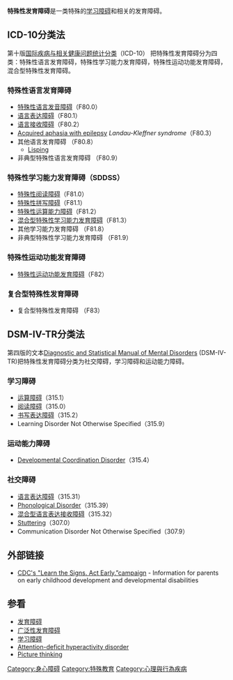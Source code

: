 {{medical}}{{noteTA
|T=zh-hans:特殊性发育障碍; zh-hant:特殊性發展障礙;
|dt=大陆：广泛性发育障碍；香港台湾：廣泛性發展障礙；
|1=zh-hans:发育;zh-hant:發展;
}}
{{DiseaseDisorder infobox
| Name = 特殊性发育障碍
|ICD10 = {{ICD10|F|80||f|80}}-{{ICD10|F|83||f|80}}
| ICD9 = {{ICD9|307}}， {{ICD9|315}}
}}
'''特殊性发育障碍'''是一类特殊的[[学习障碍|学习障碍]]和相关的发育障碍。

==ICD-10分类法==
第十版[[ICD|国际疾病与相关健康问题统计分类]]（ICD-10） 把特殊性发育障碍分为四类：特殊性语言发育障碍，特殊性学习能力发育障碍，特殊性运动功能发育障碍，混合型特殊性发育障碍。

===特殊性语言发育障碍===
* [[特殊性语言发音障碍|特殊性语言发音障碍]]（F80.0）
* [[Expressive_aphasia|语言表达障碍]]（F80.1）
* [[Receptive_aphasia|语言接收障碍]]（F80.2）
* [[Landau-Kleffner_syndrome|Acquired aphasia with epilepsy]] ''Landau-Kleffner syndrome''（F80.3）
* 其他语言发育障碍 （F80.8）
** [[Lisp_(speech)|Lisping]]
* 非典型特殊性语言发育障碍 （F80.9）

===特殊性学习能力发育障碍（SDDSS）===
* [[Dyslexia|特殊性阅读障碍]]（F81.0）
* [[特殊性拼写障碍|特殊性拼写障碍]]（F81.1）
* [[Dyscalculia|特殊性运算能力障碍]]（F81.2）
* [[混合型特殊性学习能力发育障碍|混合型特殊性学习能力发育障碍]]（F81.3）
* 其他学习能力发育障碍 （F81.8）
* 非典型特殊性学习能力发育障碍 （F81.9）

===特殊性运动功能发育障碍===
* [[Dyspraxia|特殊性运动功能发育障碍]]（F82）

===复合型特殊性发育障碍===
* 复合型特殊性发育障碍 （F83）

==DSM-IV-TR分类法==
第四版的文本[[Diagnostic_and_Statistical_Manual_of_Mental_Disorders|Diagnostic and Statistical Manual of Mental Disorders]] (DSM-IV-TR)把特殊性发育障碍分类为社交障碍，学习障碍和运动能力障碍。
===学习障碍===
* [[Dyscalculia|运算障碍]]（315.1）
* [[Dyslexia|阅读障碍]]（315.0）
* [[书写表达障碍|书写表达障碍]]（315.2）
* Learning Disorder Not Otherwise Specified（315.9）

===运动能力障碍===
* [[Dyspraxia|Developmental Coordination Disorder]]（315.4）

===社交障碍===
* [[Expressive_aphasia|语言表达障碍]]（315.31）
* [[Phonological_Disorder|Phonological Disorder]]（315.39）
* [[混合型语言表达接收障碍|混合型语言表达接收障碍]]（315.32）
* [[Stuttering|Stuttering]]（307.0）
* Communication Disorder Not Otherwise Specified（307.9）

==外部链接==
*[https://web.archive.org/web/20070112231306/http://www.cdc.gov/ncbddd/autism/actearly/autism.html CDC's "Learn the Signs. Act Early.”campaign] - Information for parents on early childhood development and developmental disabilities

==参看==
* [[发育障碍|发育障碍]]
* [[廣泛性發展障礙|广泛性发育障碍]]
* [[学习障碍|学习障碍]]
* [[Attention-deficit_hyperactivity_disorder|Attention-deficit hyperactivity disorder]]
* [[Picture_thinking|Picture thinking]]

{{ICD-10-F}}
{{心理疾病}}

[[Category:身心障碍|Category:身心障碍]]
[[Category:特殊教育|Category:特殊教育]]
[[Category:心理與行為疾病|Category:心理與行為疾病]]
